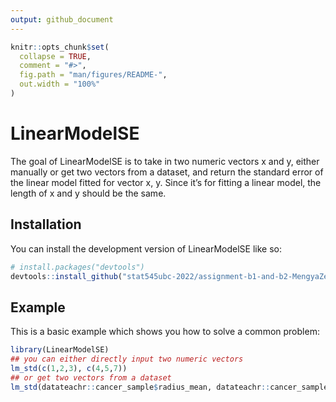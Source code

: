 ```yaml
---
output: github_document
---
```


<!-- README.md is generated from README.Rmd. Please edit that file -->

```r
knitr::opts_chunk$set(
  collapse = TRUE,
  comment = "#>",
  fig.path = "man/figures/README-",
  out.width = "100%"
)
```

# LinearModelSE

<!-- badges: start -->
<!-- badges: end -->
The goal of LinearModelSE is to take in two numeric vectors x and y, either manually or get two vectors from a dataset, and return the standard error of the linear model fitted for vector x, y. Since it's for fitting a linear model, the length of x and y should be the same.

## Installation

You can install the development version of LinearModelSE like so:

``` r
# install.packages("devtools")
devtools::install_github("stat545ubc-2022/assignment-b1-and-b2-MengyaZeng/LinearModelSE")
```

## Example

This is a basic example which shows you how to solve a common problem:

```r
library(LinearModelSE)
## you can either directly input two numeric vectors 
lm_std(c(1,2,3), c(4,5,7))
## or get two vectors from a dataset
lm_std(datateachr::cancer_sample$radius_mean, datateachr::cancer_sample$perimeter_mean)
```


